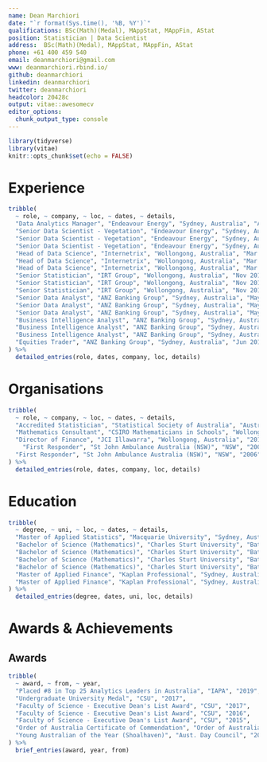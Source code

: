 ```yaml
---
name: Dean Marchiori
date: "`r format(Sys.time(), '%B, %Y')`"
qualifications: BSc(Math)(Medal), MAppStat, MAppFin, AStat
position: Statistician | Data Scientist
address:  BSc(Math)(Medal), MAppStat, MAppFin, AStat
phone: +61 400 459 540  
email: deanmarchiori@gmail.com
www: deanmarchiori.rbind.io/    
github: deanmarchiori
linkedin: deanmarchiori
twitter: deanmarchiori
headcolor: 20428c
output: vitae::awesomecv
editor_options: 
  chunk_output_type: console
---
```


```r
library(tidyverse)
library(vitae)
knitr::opts_chunk$set(echo = FALSE)
```


# Experience
```r
tribble(
  ~ role, ~ company, ~ loc, ~ dates, ~ details,
  "Data Analytics Manager", "Endeavour Energy", "Sydney, Australia", "Apr 2021 - Present", "Leading Endeavour's first data science team",
  "Senior Data Scientist - Vegetation", "Endeavour Energy", "Sydney, Australia", "Oct 2019 - Apr 2021", "Bush fire risk modelling on the electricity grid",
  "Senior Data Scientist - Vegetation", "Endeavour Energy", "Sydney, Australia", "Oct 2019 - Apr 2021", "Vegetation management optimisation and risk modelling",
  "Senior Data Scientist - Vegetation", "Endeavour Energy", "Sydney, Australia", "Oct 2019 - Apr 2021", "Developed time series models for weather anomaly detection across the network.",
  "Head of Data Science", "Internetrix", "Wollongong, Australia", "Mar 2018 - Oct 2019", "Led 2 x major research projects with the University of Wollongong SMART Infrastructure Facility",
  "Head of Data Science", "Internetrix", "Wollongong, Australia", "Mar 2018 - Oct 2019", "Product development of real time anomaly detection software",
  "Head of Data Science", "Internetrix", "Wollongong, Australia", "Mar 2018 - Oct 2019", "Advanced statistical modelling and consulting",
  "Senior Statistician", "IRT Group", "Wollongong, Australia", "Nov 2016 - Mar 2018", "Unsupervised ML / Clustering / Segmentation",
  "Senior Statistician", "IRT Group", "Wollongong, Australia", "Nov 2016 - Mar 2018", "Queuing Simulation & Wait-Time Optimisation",
  "Senior Statistician", "IRT Group", "Wollongong, Australia", "Nov 2016 - Mar 2018", "Experimental Design & AB Testing",
  "Senior Data Analyst", "ANZ Banking Group", "Sydney, Australia", "May 2014 - Oct 2016", "Advanced statistical modelling",
  "Senior Data Analyst", "ANZ Banking Group", "Sydney, Australia", "May 2014 - Oct 2016", "Built marketing campaign analysis apps (Shiny)",
  "Senior Data Analyst", "ANZ Banking Group", "Sydney, Australia", "May 2014 - Oct 2016", "Programming in R, SAS, SQL",
  "Business Intelligence Analyst", "ANZ Banking Group", "Sydney, Australia", "Oct 2012 - May 2014", "Designed call centre and queuing optimisation methods",
  "Business Intelligence Analyst", "ANZ Banking Group", "Sydney, Australia", "Oct 2012 - May 2014", "Completed time series analysis",
  "Business Intelligence Analyst", "ANZ Banking Group", "Sydney, Australia", "Oct 2012 - May 2014", "Implemented major telecommunications technology project",
  "Equities Trader", "ANZ Banking Group", "Sydney, Australia", "Jun 2011 - Oct 2012", "Trading domestic and international equities, warrants, managed funds",
) %>% 
  detailed_entries(role, dates, company, loc, details)
```

# Organisations   
```r
tribble(
  ~ role, ~ company, ~ loc, ~ dates, ~ details,
  "Accredited Statistician", "Statistical Society of Australia", "Australia", "2020", "Holds the 'Accredited Statistician' professional accreditation",
  "Mathematics Consultant", "CSIRO Mathematicians in Schools", "Wollongong, Australia", "2015", "Implemented intro coding/robotics program (EDISON) & basic maths for primary schools students.",
  "Director of Finance", "JCI Illawarra", "Wollongong, Australia", "2011", "Co-Launched JCI MentorMe mentoring program",
    "First Responder", "St John Ambulance Australia (NSW)", "NSW", "2006", "Over 500hrs as front line first responder to medical emergencies",
  "First Responder", "St John Ambulance Australia (NSW)", "NSW", "2006", "Received Order of Australia Commendation and Young Australian of the Year Award (Shoalhaven)",
) %>% 
  detailed_entries(role, dates, company, loc, details)
```

\newpage


# Education
```r
tribble(
  ~ degree, ~ uni, ~ loc, ~ dates, ~ details,
  "Master of Applied Statistics", "Macquarie University", "Sydney, Australia", "2020 - 2021", "GPA of 6.87 out of 7",
  "Bachelor of Science (Mathematics)", "Charles Sturt University", "Bathurst, Australia", "2013 - 2017", "Undergraduate University Medial Recipient",
  "Bachelor of Science (Mathematics)", "Charles Sturt University", "Bathurst, Australia", "2013 - 2017", "GPA of 6.87 out of 7",
  "Bachelor of Science (Mathematics)", "Charles Sturt University", "Bathurst, Australia", "2013 - 2017", "Mathematics Major",
  "Bachelor of Science (Mathematics)", "Charles Sturt University", "Bathurst, Australia", "2013 - 2017", "Statistics Minor",
  "Master of Applied Finance", "Kaplan Professional", "Sydney, Australia", "2010 - 2013", "Major in Financial Markets and Trading",
  "Master of Applied Finance", "Kaplan Professional", "Sydney, Australia", "2010 - 2013", "Graduated with Distinction"
) %>% 
  detailed_entries(degree, dates, uni, loc, details)
```

# Awards & Achievements
## Awards
```r
tribble(
  ~ award, ~ from, ~ year,
  "Placed #8 in Top 25 Analytics Leaders in Australia", "IAPA", "2019",
  "Undergraduate University Medal", "CSU", "2017",
  "Faculty of Science - Executive Dean's List Award", "CSU", "2017",
  "Faculty of Science - Executive Dean's List Award", "CSU", "2016",
  "Faculty of Science - Executive Dean's List Award", "CSU", "2015",
  "Order of Australia Certificate of Commendation", "Order of Australia", "2005",
  "Young Australian of the Year (Shoalhaven)", "Aust. Day Council", "2005"
) %>%
  brief_entries(award, year, from)
```
